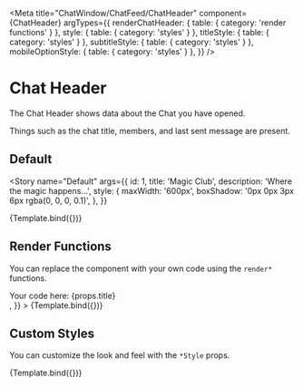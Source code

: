 

<Meta
  title="ChatWindow/ChatFeed/ChatHeader"
  component={ChatHeader}
  argTypes={{
    renderChatHeader: { table: { category: 'render functions' } },
    style: { table: { category: 'styles' } },
    titleStyle: { table: { category: 'styles' } },
    subtitleStyle: { table: { category: 'styles' } },
    mobileOptionStyle: { table: { category: 'styles' } },
  }}
/>


# Chat Header

The Chat Header shows data about the Chat you have opened.

Things such as the chat title, members, and last sent message are present.

## Default

<Story
  name="Default"
  args={{
    id: 1,
    title: 'Magic Club',
    description: 'Where the magic happens...',
    style: {
      maxWidth: '600px',
      boxShadow: '0px 0px 3px 6px rgba(0, 0, 0, 0.1)',
    },
  }}
>
  {Template.bind({})}
</Story>

<ArgsTable story="Default" />

## Render Functions

You can replace the component with your own code using the `render*` functions.

<Canvas>
  <Story
    name="Render Functions"
    args={{
      title: 'Chat Title',
      renderChatHeader: (props) => <div>Your code here: {props.title}</div>,
    }}
  >
    {Template.bind({})}
  </Story>
</Canvas>

## Custom Styles

You can customize the look and feel with the `*Style` props.

<Canvas>
  <Story
    name="Custom Styles"
    args={{
      id: 1,
      title: 'Magic Club',
      description: 'Where the magic happens...',
      style: { maxWidth: '600px', border: '3px solid red' },
      titleStyle: { border: '3px solid blue' },
      subtitleStyle: { border: '3px solid green' },
      mobileOptionStyle: { border: '3px solid orange' },
    }}
  >
    {Template.bind({})}
  </Story>
</Canvas>
